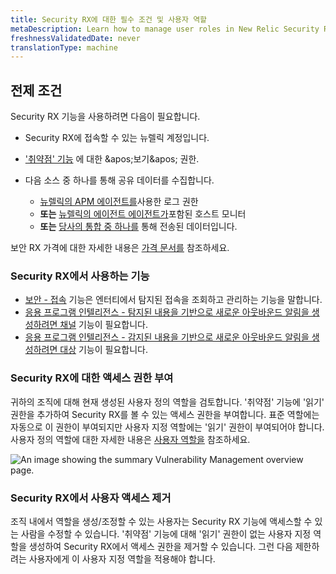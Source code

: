 ```yaml
---
title: Security RX에 대한 필수 조건 및 사용자 역할
metaDescription: Learn how to manage user roles in New Relic Security RX.
freshnessValidatedDate: never
translationType: machine
---
```


## 전제 조건

Security RX 기능을 사용하려면 다음이 필요합니다.

* Security RX에 접속할 수 있는 뉴렐릭 계정입니다.

* [&apos;취약점&apos; 기능](/docs/accounts/accounts-billing/new-relic-one-user-management/user-permissions/#security) 에 대한 &amp;apos;보기&amp;apos; 권한.

* 다음 소스 중 하나를 통해 공유 데이터를 수집합니다.

  * [뉴렐릭의 APM 에이전트를](docs/apm/new-relic-apm/getting-started/introduction-apm/)사용한 로그 권한
  * **또는** [뉴렐릭의 에이전트 에이전트가](docs/infrastructure/infrastructure-agent/new-relic-guided-install-overview/)포함된 호스트 모니터
  * **또는** [당사의 통합 중 하나를](/docs/vulnerability-management/integrations/overview) 통해 전송된 데이터입니다.

보안 RX 가격에 대한 자세한 내용은 [가격 문서를](/docs/licenses/license-information/usage-plans/new-relic-one-usage-plan-descriptions/#list-price) 참조하세요.

### Security RX에서 사용하는 기능

* [보안 - 접속](/docs/accounts/accounts-billing/new-relic-one-user-management/user-permissions/#security) 기능은 엔터티에서 탐지된 접속을 조회하고 관리하는 기능을 말합니다.
* [응용 프로그램 인텔리전스 - 탐지된 내용을 기반으로 새로운 아웃바운드 알림을 생성하려면 채널](/docs/accounts/accounts-billing/new-relic-one-user-management/user-permissions/#applied-intelligence) 기능이 필요합니다.
* [응용 프로그램 인텔리전스 - 감지된 내용을 기반으로 새로운 아웃바운드 알림을 생성하려면 대상](/docs/accounts/accounts-billing/new-relic-one-user-management/user-permissions/#applied-intelligence) 기능이 필요합니다.

### Security RX에 대한 액세스 권한 부여

귀하의 조직에 대해 현재 생성된 사용자 정의 역할을 검토합니다. &apos;취약점&apos; 기능에 &apos;읽기&apos; 권한을 추가하여 Security RX를 볼 수 있는 액세스 권한을 부여합니다. 표준 역할에는 자동으로 이 권한이 부여되지만 사용자 지정 역할에는 &apos;읽기&apos; 권한이 부여되어야 합니다. 사용자 정의 역할에 대한 자세한 내용은 [사용자 역할을](/docs/accounts/accounts-billing/new-relic-one-user-management/user-management-concepts/#roles) 참조하세요.

<img title="Vulnerability Management overview" alt="An image showing the summary Vulnerability Management overview page." src="/images/vm_user_role.webp" />

### Security RX에서 사용자 액세스 제거

조직 내에서 역할을 생성/조정할 수 있는 사용자는 Security RX 기능에 액세스할 수 있는 사람을 수정할 수 있습니다. &apos;취약점&apos; 기능에 대해 &apos;읽기&apos; 권한이 없는 사용자 지정 역할을 생성하여 Security RX에서 액세스 권한을 제거할 수 있습니다. 그런 다음 제한하려는 사용자에게 이 사용자 지정 역할을 적용해야 합니다.